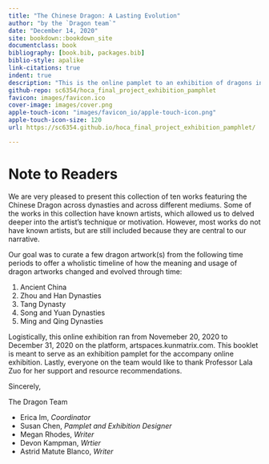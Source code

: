 ```yaml
--- 
title: "The Chinese Dragon: A Lasting Evolution"
author: "by the `Dragon team`"
date: "December 14, 2020"
site: bookdown::bookdown_site
documentclass: book
bibliography: [book.bib, packages.bib]
biblio-style: apalike
link-citations: true 
indent: true
description: "This is the online pamplet to an exhibition of dragons in Chinese art. This is part of a final curation project for History of Chinese Art at NYU Shanghai Fall 2020."
github-repo: sc6354/hoca_final_project_exhibition_pamphlet
favicon: images/favicon.ico
cover-image: images/cover.png
apple-touch-icon: "images/favicon_io/apple-touch-icon.png"
apple-touch-icon-size: 120
url: https://sc6354.github.io/hoca_final_project_exhibition_pamphlet/

---
```


# Note to Readers {-}
We are very pleased to present this collection of ten works featuring the Chinese Dragon across dynasties and across different mediums. Some of the works in this collection have known artists, which allowed us to delved deeper into the artist's technique or motivation. However, most works do not have known artists, but are still included because they are central to our narrative. 

Our goal was to curate a few dragon artwork(s) from the following time periods to offer a wholistic timeline of how the meaning and usage of dragon artworks changed and evolved through time:

1. Ancient China 
2. Zhou and Han Dynasties
3. Tang Dynasty 
4. Song and Yuan Dynasties
5. Ming and Qing Dynasties
 
Logistically, this online exhibition ran from Novemeber 20, 2020 to December 31, 2020 on the platform, artspaces.kunmatrix.com. This booklet is meant to serve as an exhibition pamplet for the accompany online exhibition. Lastly, everyone on the team would like to thank Professor Lala Zuo for her support and resource recommendations. 

Sincerely, 

The Dragon Team 

- Erica Im, *Coordinator*
- Susan Chen, *Pamplet and Exhibition Designer*
- Megan Rhodes, *Writer*
- Devon Kampman, *Wrtier*
- Astrid Matute Blanco, *Writer*
